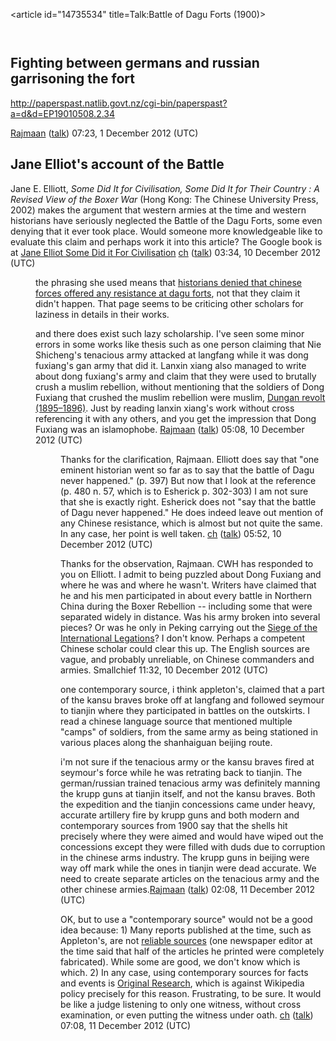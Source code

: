<article id="14735534" title=Talk:Battle of Dagu Forts (1900)>
	<talkpage id="14735534" title="Talk:Battle of Dagu Forts (1900)">
{{WPMILHIST|class=C
|B-Class-1=n|B-Class-2=y|B-Class-3=y|B-Class-4=y|B-Class-5=yes
|Chinese=yes
|US=yes
}}
{{WPCHINA|class=Stub|history=yes|importance=mid
}}
{{OnThisDay|date1=2013-06-17|oldid1=560361858|date2=2014-06-17|oldid2=613110768|date3=2015-06-17|oldid3=667372571}}

== Fighting between germans and russian garrisoning the fort ==

http://paperspast.natlib.govt.nz/cgi-bin/paperspast?a=d&amp;d=EP19010508.2.34

[[User:Rajmaan|Rajmaan]] ([[User talk:Rajmaan|talk]]) 07:23, 1 December 2012 (UTC)

== Jane Elliot's account of the Battle ==

Jane E. Elliott, ''Some Did It for Civilisation, Some Did It for Their Country : A Revised View of the Boxer War'' (Hong Kong: The Chinese University Press,  2002) makes the argument that western armies at the time and western historians have seriously neglected the Battle of the Dagu Forts, some even denying that it ever took place. Would someone more knowledgeable like to evaluate this claim and perhaps work it into this article? The Google book is at [http://books.google.com/books?id=wWvl9O4Gn1UC&amp;printsec=frontcover&amp;vq=all+things+modern#v=onepage&amp;q=Battle%20of%20Dagu&amp;f=false Jane Elliot Some Did it For Civilisation] [[User:CWH|ch]] ([[User talk:CWH|talk]]) 03:34, 10 December 2012 (UTC)

:the phrasing she used means that [http://books.google.com/books?id=wWvl9O4Gn1UC&amp;pg=PA495#v=onepage&amp;q&amp;f=false historians denied that chinese forces offered any resistance at dagu forts], not that they claim it didn't happen. That page seems to be criticing other scholars for laziness in details in their works.

:and there does exist such lazy scholarship. I've seen some minor errors in some works like thesis such as one person claiming that Nie Shicheng's tenacious army attacked at langfang while it was dong fuxiang's gan army that did it. Lanxin xiang also managed to write about dong fuxiang's army and claim that they were used to brutally crush a muslim rebellion, without mentioning that the soldiers of Dong Fuxiang that crushed the muslim rebellion were muslim, [[Dungan revolt (1895–1896)]]. Just by reading lanxin xiang's work without cross referencing it with any others, and you get the impression that Dong Fuxiang was an islamophobe. [[User:Rajmaan|Rajmaan]] ([[User talk:Rajmaan|talk]]) 05:08, 10 December 2012 (UTC)

::Thanks for the clarification, Rajmaan. Elliott does say that &quot;one eminent historian went so far as to say that the battle of Dagu never happened.&quot; (p. 397) But now that I look at the reference (p. 480 n. 57, which is to Esherick p. 302-303) I am not sure that she is exactly right. Esherick does not &quot;say that the battle of Dagu never happened.&quot; He does indeed leave out mention of any Chinese resistance, which is almost but not quite the same. In any case, her point is well taken. [[User:CWH|ch]] ([[User talk:CWH|talk]]) 05:52, 10 December 2012 (UTC)

:::Thanks for the observation, Rajmaan.  CWH has responded to you on Elliott.  I admit to being puzzled about Dong Fuxiang and where he was and where he wasn't.  Writers have claimed that he and his men participated in about every battle in Northern China during the Boxer Rebellion -- including some that were separated widely in distance.  Was his army broken into several pieces?  Or was he only in Peking carrying out the [[Siege of the International Legations]]? I don't know.  Perhaps a competent Chinese scholar could clear this up.  The English sources are vague, and probably unreliable, on Chinese commanders and armies.  Smallchief 11:32, 10 December 2012 (UTC)

:::::one contemporary source, i think appleton's, claimed that a part of the kansu braves broke off at langfang and followed seymour to tianjin where they participated in battles on the outskirts. I read a chinese language source that mentioned multiple &quot;camps&quot; of soldiers, from the same army as being stationed in various places along the shanhaiguan beijing route. 

:::::i'm not sure if the tenacious army or the kansu braves fired at seymour's force while he was retrating back to tianjin. The german/russian trained tenacious army was definitely manning the krupp guns at tianjin itself, and not the kansu braves. Both the expedition and the tianjin concessions came under heavy, accurate artillery fire by krupp guns and both modern and contemporary sources from 1900 say that the shells hit precisely where they were aimed and would have wiped out the concessions except they were filled with duds due to corruption in the chinese arms industry. The krupp guns in beijing were way off mark while the ones in tianjin were dead accurate. We need to create separate articles on the tenacious army and the other chinese armies.[[User:Rajmaan|Rajmaan]] ([[User talk:Rajmaan|talk]]) 02:08, 11 December 2012 (UTC)

:::OK, but to use a &quot;contemporary source&quot; would not be a good idea because: 1) Many reports published at the time, such as Appleton's, are not [[WP:Reliable|reliable sources]] (one newspaper editor at the time said that half of the articles he printed were completely fabricated). While some are good, we don't know which is which. 2) In any case, using contemporary sources for facts and events is [[WP:OR|Original Research]], which is against Wikipedia policy precisely for this reason. Frustrating, to be sure. It would be like a judge listening to only one witness, without cross examination, or even putting the witness under oath. [[User:CWH|ch]] ([[User talk:CWH|talk]]) 07:08, 11 December 2012 (UTC)
	</talkpage>
</article>